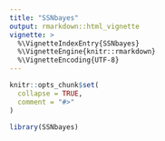 ```yaml
---
title: "SSNbayes"
output: rmarkdown::html_vignette
vignette: >
  %\VignetteIndexEntry{SSNbayes}
  %\VignetteEngine{knitr::rmarkdown}
  %\VignetteEncoding{UTF-8}
---
```


```r
knitr::opts_chunk$set(
  collapse = TRUE,
  comment = "#>"
)
```

```r
library(SSNbayes)
```
